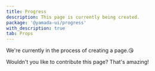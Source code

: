 ```yaml
---
title: Progress
description: This page is currently being created.
package: '@yamada-ui/progress'
with_description: true
tab: Props
---
```


We're currently in the process of creating a page.😘

Wouldn't you like to contribute this page? That's amazing!
